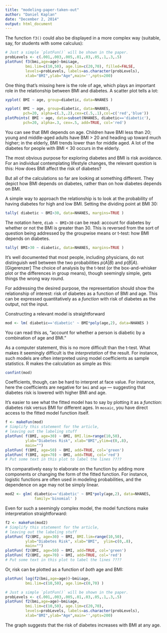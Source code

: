 ```yaml
---
title: "modeling-paper-taken-out"
author: "Daniel Kaplan"
date: "December 2, 2014"
output: html_document
---
```


The function `f3()` could also be displayed in a more complex way (suitable, say, for students with some calculus):



```r
# Just a simple `plotFun()` will be shown in the paper.
probLevels <- c(.001,.003,.005,.01,.03,.05,.1,.3,.5)
plotFun( f3(bmi,age=age)~bmi&age,
         bmi.lim=c(10,50), age.lim=c(20,70), filled=FALSE,
         levels=probLevels, labels=as.character(probLevels),
         xlab="BMI",ylab="Age",main='',npts=200)
```



One thing that's missing here is the role of age, which plays an important role in the relationship between BMI and diabetes.  A scatter plot tells a lot:
```r
xyplot( BMI ~ age, group=diabetic, data=NHANES )
```

```r
xyplot( BMI ~ age, group=diabetic, data=NHANES,
        pch=20, alpha=c(.3,.2),cex=c(.5,.1),col=c('red','blue'))
plotPoints( BMI ~ age, data=subset(NHANES, diabetic=='diabetic'), 
        pch=20, alpha=.3, cex=.5, add=TRUE, col='red')
```

You can see that BMI depends on age. Children have BMI less than 20; young  and middle-aged adults have BMI > 20 and heading up toward much higher; in the elderly, BMI trends lower than for middle aged.  A lot of the diabetes for people with BMI < 30 occurs in the elderly.

The most obvious purpose for exploring diabetes and BMI is risk avoidance.  For an individual contemplating lifestyle changes, the relevant question is this: How does BMI affect the risk of diabetes?  

But all of the calculations so far are looking at something different.  They depict how BMI depends on diabetes, rather than on how diabetes depends on BMI.

A simple way to approach the relationship is to look at the probability of having diabetes for high and low BMI.  Setting the dividing point at BMI 30:
```r
tally( diabetic ~ BMI>30, data=NHANES, margins=TRUE )
```
The notation here, `diab ~ BMI>30` can be read: account for diabetes by whether or not the BMI is greater than 30.  This is reversed from the sort of question being addressed by the groupwise means or t-test: how BMI depends on diabetes.

```r
tally( BMI>30 ~ diabetic, data=NHANES, margins=TRUE )
```

It's well documented that most people, including physicians, do not distinguish well between the two probabilities $p(A|B)$ and $p(B|A)$. [Gigerenzer]  The choice of analysis by the t-test (or the box-and-whisker plot or the differences in group means), though seemingly simple, gets things the wrong way round. 

For addressing the desired purpose, the representation should show the relationship of interest: risk of diabetes as a function of BMI and age.  This can be expressed quantitatively as a *function* with risk of diabetes as the output, not the input.

Constructing a relevant model is straightforward
```r
mod <- lm( diabetic=='diabetic' ~ BMI*poly(age,2), data=NHANES )
```


You can read this as, "account for whether a person is diabetic by a combination of age and BMI." 

As a computer statement, this is no more difficult than the t-test.  What makes it seemingly difficult is the *interpretation* of the result.  For instance, such models are often interpreted using model coefficients as sample statistics.  R makes the calculation as simple as this: 
```r
confint(mod)
```
Coefficients, though, can be hard to interpret at face value.  For instance, here the coefficients are negative for `bmi` and `age` --- suggesting that diabetes risk is lowered with higher BMI and age.  

It's easier to see what the fitted model has to say by plotting it as a *function*: diabetes risk versus BMI for different ages. In `mosaic`, you have direct access to the fitted model function itself.
```r
f <- makeFun(mod)
# Simplify this statement for the article, 
# leaving out the labeling stuff
plotFun( f(BMI, age=30) ~ BMI, BMI.lim=range(10,50), 
         ylab="Diabetes Risk", xlab="BMI",ylim=c(0,.8),
         main="")
plotFun( f(BMI, age=50) ~ BMI, add=TRUE, col='green')
plotFun( f(BMI, age=70) ~ BMI, add=TRUE, col='red')
# Put some text in this plot to label the lines ????
```

It's comparatively easy to elaborate on the function by adding more components or changing the form of the fitted function.  For instance, logistic functions are often used in modeling probabilities, and the dependence on age may not be simply linear.

```r
mod2 <- glm( diabetic=='diabetic' ~ BMI*poly(age,2), data=NHANES, 
             family='binomial' )
```

Even for such a seemingly complex model, the model functions make interpretation straightforward:
```r
f2 <- makeFun(mod2)
# Simplify this statement for the article, 
# leaving out the labeling stuff
plotFun( f2(BMI, age=30) ~ BMI, BMI.lim=range(10,50), 
         ylab="Diabetes Risk", xlab="BMI",  ylim=c(0,.8),
         main="")
plotFun( f2(BMI, age=50) ~ BMI, add=TRUE, col='green')
plotFun( f2(BMI, age=70) ~ BMI, add=TRUE, col='red')
# Put some text in this plot to label the lines ????
```


Or, risk can be plotted as a function of *both* age and BMI:
```r
plotFun( log(f2(bmi,age=age))~bmi&age,
         bmi.lim=c(10,50), age.lim=c(0,70) )
```

```r
# Just a simple `plotFun()` will be shown in the paper.
probLevels <- c(.001,.003,.005,.01,.03,.05,.1,.3,.5)
plotFun( f2(bmi,age=age)~bmi&age,
         bmi.lim=c(10,50), age.lim=c(20,70),
         levels=probLevels, labels=as.character(probLevels),
         xlab="BMI",ylab="Age",main='',npts=200)
```
The graph suggests that the risk of diabetes increases with BMI at any age.

